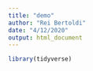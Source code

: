 ```yaml
---
title: "demo"
author: "Rei Bertoldi"
date: "4/12/2020"
output: html_document
---
```


```r
library(tidyverse)
```

